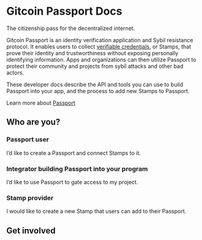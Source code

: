 
# Gitcoin Passport Docs

The citizenship pass for the decentralized internet.

Gitcoin Passport is an identity verification application and Sybil resistance protocol. 
It enables users to collect [verifiable credentials](https://decentralized-id.com/web-standards/w3c/wg/vc/verifiable-credentials/), or Stamps, that prove their identity and trustworthiness without exposing personally identifying information. Apps and organizations can then utilize Passport to protect their community and projects from sybil attacks and other bad actors.

These developer docs describe the API and tools you can use to build Passport into your app, and the process to add new Stamps to Passport. 

Learn more about [Passport](https://passport.gitcoin.co)

## Who are you?

### Passport user

I’d like to create a Passport and connect Stamps to it.

<Cards>
  <Card title="How to create a Passport" href="get-started/creating-your-passport" />
  <Card title="What are Stamps?" href="building-with-passport/major-concepts#stamps" />
  <Card title="How do I add Passport Stamps?" href="get-started/collecting-stamps" />
  <Card title="Migrating your Stamps on-chain" href="building-with-passport/integration-guides/integrating-onchain-stamp-data" />
  <Card title="Staking Gitcoin" href="get-started/creating-your-passport" />
  <Card title="FAQ" href="get-started/faq" />
</Cards>


### Integrator building Passport into your program
I’d like to use Passport to gate access to my project.

<Cards>
  <Card title="Get inspired" href="overview/why-gitcoin-passport" />
  <Card title="Get access" href="get-started/creating-your-passport" />
  <Card title="Quick start" href="building-with-passport/quick-start-guide" />
  <Card title="Tutorials" href="building-with-passport/integration-guides" />
  <Card title="Staking Gitcoin" href="get-started/creating-your-passport" />
  <Card title="Troubleshoot" href="get-started/creating-your-passport" />
</Cards>


### Stamp provider
 
I would like to create a new Stamp that users can add to their Passport.

<Cards>
  <Card title="Creating a new Stamp" href="stamps/integrating-a-new-stamp" />
  <Card title="Requesting Stamp data" href="building-with-passport/integration-guides/integrating-stamps-and-scorers.md" />
</Cards>


## Get involved

<Cards>
  <Card title="Join the community" href="https://discord.gg/UHFXdJFh" />
  <Card title="Blog" href="https://www.gitcoin.co/blog" />
  <Card title="Contribute to the docs" href="getting-involved/getting-involved" />
</Cards>